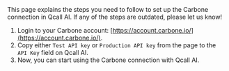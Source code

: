 

<Info>
    This page explains the steps you need to follow to set up the Carbone
    connection in Qcall AI. If any of the steps are outdated, please let us know!
</Info>

1. Login to your Carbone account: [https://account.carbone.io/](https://account.carbone.io/).
2. Copy either `Test API key` or `Production API key` from the page to the `API Key` field on Qcall AI.
3. Now, you can start using the Carbone connection with Qcall AI.

